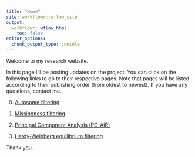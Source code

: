 ```yaml
---
title: "Home"
site: workflowr::wflow_site
output:
  workflowr::wflow_html:
    toc: false
editor_options:
  chunk_output_type: console
---
```


Welcome to my research website.

In this page I'll be posting updates on the project. You can click on the following links to go to their respective pages. Note that pages will be listed according to their publishing order (from oldest to newest). If you have any questions, contact me.

00. [Autosome filtering](auto_filt.html)

01. [Missingness filtering](missing_filt.html)

02. [Principal Component Analysis (PC-AiR)](pcair.html)

03. [Hardy-Weinberg equilibrium filtering](hwe_filtering.html)

Thank you.